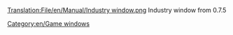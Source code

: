 [[Translation:File/en/Manual/Industry window.png]]
Industry window from 0.7.5

[[Category:en/Game windows]]